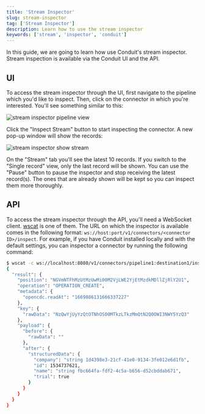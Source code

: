 ```yaml
---
title: 'Stream Inspector'
slug: stream-inspector
tag: ['Stream Inspector']
description: Learn how to use the stream inspector
keywords: ['stream', 'inspector', 'conduit']
---
```


In this guide, we are going to learn how use Conduit's stream inspector. Stream inspection is available via the Conduit UI and the API.

## UI

To access the stream inspector through the UI, first navigate to the pipeline which you'd like to inspect. Then, click on the connector in which you're interested. You'll see something similar to this:

![stream inspector pipeline view](/images/stream-inspector-pipeline.png)

Click the "Inspect Stream" button to start inspecting the connector. A new pop-up window will show the records:

![stream inspector show stream](/images/stream-inspector-show-stream.png)

On the "Stream" tab you'll see the latest 10 records. If you switch to the "Single record" view, only the last record will be shown. You can use the "Pause" button to pause the inspector and stop receiving the latest record(s). The ones that are already shown will be kept so you can inspect them more thoroughly.

## API

To access the stream inspector through the API, you'll need a WebSocket client. [wscat](https://github.com/websockets/wscat) is one of them. The URL on which the inspector is available comes in the following format: `ws://host:port/v1/connectors/<connector ID>/inspect`. For example, if you have Conduit installed locally and with the default settings, you can inspector a connector by running the following command:

```bash
$ wscat -c ws://localhost:8080/v1/connectors/pipeline1:destination1/inspect | jq .
{
  "result": {
    "position": "NGVmNTFhMzUtMzUwMi00M2VjLWE2YjEtMzdkMDllZjRlY2U1",
    "operation": "OPERATION_CREATE",
    "metadata": {
      "opencdc.readAt": "1669886131666337227"
    },
    "key": {
      "rawData": "NzQwYjUyYzQtOTNhOS00MTkzLTkzMmQtN2Q0OWI3NWY5YzQ3"
    },
    "payload": {
      "before": {
        "rawData": ""
      },
      "after": {
        "structuredData": {
          "company": "string 1d4398e3-21cf-41e0-9134-3fe012e6d1fb",
          "id": 1534737621,
          "name": "string fbc664fa-fdf2-4c5a-b656-d52cbddab671",
          "trial": true
        }
      }
    }
  }
}
```
